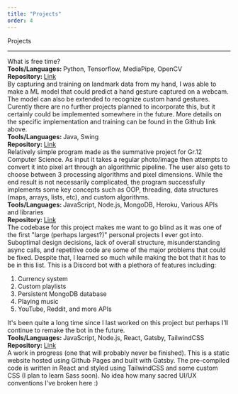 ```yaml
---
title: "Projects"
order: 4
---
```



<AnimateInViewSection animName="slide-in-from-left">
    <div className="text-5xl font-extrabold">
        <span className="bg-clip-text text-transparent bg-gradient-to-l from-green-400 to-blue-500">
            Projects
        </span>
    </div> 
    <hr className="left-align"/>
</AnimateInViewSection>
<AnimateInViewSection animName="slide-in-from-right">
    <div className="text-xl text-turquoise my-5">
        What is free time?
    </div>
</AnimateInViewSection>
<AnimateInViewSection animName="slide-in-from-right">
    <AccordionElement title="Hand Gesture Detector">
        <b>Tools/Languages: </b>Python, Tensorflow, MediaPipe, OpenCV
        <br/>
        <b>Repository: </b><a className="underline" target="_blank" href="https://github.com/NathanWong1106/HandDetectionProject">Link</a>
        <div className="mt-4">
            By capturing and training on landmark data from my hand, I was able to make a ML model that could predict a hand gesture captured
            on a webcam. The model can also be extended to recognize custom hand gestures.
            Curently there are no further projects planned to incorporate this, but it certainly could be implemented somewhere in the future.
            More details on the specific implementation and training can be found in the Github link above.
        </div>
    </AccordionElement>
</AnimateInViewSection>
<AnimateInViewSection animName="slide-in-from-right">
    <AccordionElement title="Pixelator">
        <b>Tools/Languages: </b>Java, Swing
        <br/>
        <b>Repository: </b><a className="underline" target="_blank" href="https://github.com/NathanWong1106/Pixelator">Link</a>
        <div className="mt-4">
            Relatively simple program made as the summative project for Gr.12 Computer Science. As input it takes a regular photo/image then 
            attempts to convert it into pixel art through an algorithmic pipeline. The user also gets to choose between 3 processing algorithms
            and pixel dimensions. While the end result is not necessarily complicated, the program successfully implements some key concepts such
            as OOP, threading, data structures (maps, arrays, lists, etc), and custom algorithms.
        </div>
    </AccordionElement>
</AnimateInViewSection>
<AnimateInViewSection animName="slide-in-from-right">
    <AccordionElement title="NoodleBot">
        <b>Tools/Languages: </b>JavaScript, Node.js, MongoDB, Heroku, Various APIs and libraries
        <br/>
        <b>Repository: </b><a className="underline" target="_blank" href="https://github.com/NathanWong1106/NoodleBot_V2">Link</a>
        <div className="mt-4">
            The codebase for this project makes me want to go blind as it was one of the first "large (perhaps largest?)" personal projects I ever got into.
            Suboptimal design decisions, lack of overall structure, misunderstanding async calls, and repetitive code are some of the major problems that could be fixed.
            Despite that, I learned so much while making the bot that it has to be in this list. This is a Discord bot with a plethora of features including:
                <ol className="my-4 list-disc list-inside ml-4"> 
                    <li>Currency system</li>
                    <li>Custom playlists</li>
                    <li>Persistent MongoDB database</li>
                    <li>Playing music</li>
                    <li>YouTube, Reddit, and more APIs</li>
                </ol>
            It's been quite a long time since I last worked on this project but perhaps I'll continue to remake the bot in the future.
        </div>
    </AccordionElement>
</AnimateInViewSection>
<AnimateInViewSection animName="slide-in-from-right">
    <AccordionElement title="This Website">
        <b>Tools/Languages: </b>JavaScript, Node.js, React, Gatsby, TailwindCSS
        <br/>
        <b>Repository: </b><a className="underline" target="_blank" href="https://github.com/NathanWong1106/NathanWong1106.github.io">Link</a>
        <div className="mt-4">
            A work in progress (one that will probably never be finished). This is a static website hosted using Github Pages and built with Gatsby.
            The pre-compiled code is written in React and styled using TailwindCSS and some custom CSS (I plan to learn Sass soon). No idea how many
            sacred UI/UX conventions I've broken here :)
        </div>
    </AccordionElement>
</AnimateInViewSection>